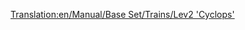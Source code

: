 [[Translation:en/Manual/Base Set/Trains/Lev2 'Cyclops']]
{{ru/Manual/Base Set/Trains/Поезда|Image=[[File:en/Manual/Base Set/Trains/Lev2cyclops.png]]
|Name=Lev2 'Cyclops'
|Cost=£ 86718 (4335900 р.)
|Speed=450 км/ч (281 миль/ч)
|Weight=120 т
|Power=12000 л.с. (8948 кВт)
|Annual=£ 3557 (177850 р.)
|Designed=2028
|Lifespan=20
|Capacity=нет
|Description=Переходный этап к Lev3.
|Real-life=Прототипа в реальной жизни нет. Может быть, через несколько лет, когда магнитопланы станут реальной технологией, вы сможете здесь написать о локомотиве-маглеве второго поколения. 
}}
